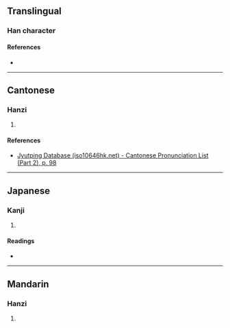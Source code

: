 {{character info/new}}
==Translingual==

===Han character===
{{Han char|rn=46|rad=山|as=04|sn=7|four=22734|canj=UHK|ids=⿰山夭}}

====References====
* {{Han ref|kx=0308.060|dkj=07916|hdz=10763.130|uh=5C86|ud=23686|bh=CAC7|bd=51911}}

----

==Cantonese==

===Hanzi===
{{yue-hanzi|jyut=[[jiu2]]|y=yiu2}}

# {{defn|lang=yue|sort=山04}}

====References====
* [http://www.iso10646hk.net/jp/document/download.jsp Jyutping Database (iso10646hk.net) - Cantonese Pronunciation List (Part 2), p. 98]

----

==Japanese==

===Kanji===
{{ja-kanji|grade=|rs=山04}}

# {{defn|lang=ja|sort=山04}}

====Readings====
* {{ja-readings|on=[[えう]] (eu)|kun=}}

----

==Mandarin==

===Hanzi===
{{cmn-hanzi|pin=[[yǎo]] ([[yao3]])|wg=yao<sup>3</sup>}}

# {{defn|lang=cmn|sort=山04}}